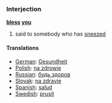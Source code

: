===Interjection===
'''[[bless]] [[you]]'''

# said to somebody who has [[sneeze]]d

====Translations====
*[[German]]: [[Gesundheit]]
*[[Polish]]: [[na zdrowie]]
*[[Russian]]: [[будь здоров]]
*[[Slovak]]: [[na zdravie]]
*[[Spanish]]: [[salud]]
*[[Swedish]]: [[prusit]]